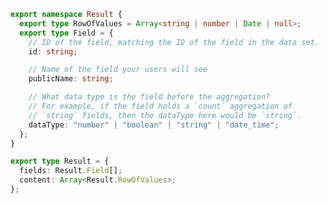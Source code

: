 ```typescript
export namespace Result {
  export type RowOfValues = Array<string | number | Date | null>;
  export type Field = {
    // ID of the field, matching the ID of the field in the data set.
    id: string;

    // Name of the field your users will see
    publicName: string;

    // What data type is the field before the aggregation?
    // For example, if the field holds a `count` aggregation of
    // `string` fields, then the dataType here would be `string`.
    dataType: "number" | "boolean" | "string" | "date_time";
  };
}

export type Result = {
  fields: Result.Field[];
  content: Array<Result.RowOfValues>;
};
```